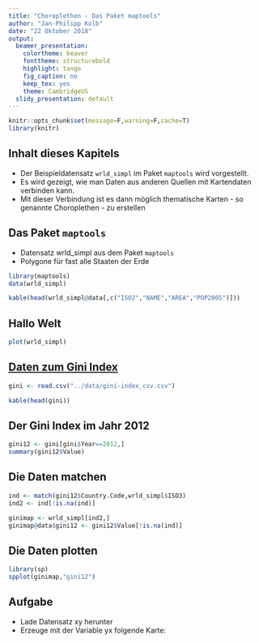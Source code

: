 ```yaml
---
title: "Choroplethen - Das Paket maptools"
author: "Jan-Philipp Kolb"
date: "22 Oktober 2018"
output:
  beamer_presentation:
    colortheme: beaver
    fonttheme: structurebold
    highlight: tango
    fig_caption: no
    keep_tex: yes
    theme: CambridgeUS
  slidy_presentation: default
---
```


```r
knitr::opts_chunk$set(message=F,warning=F,cache=T)
library(knitr)
```


## Inhalt dieses Kapitels

- Der Beispieldatensatz `wrld_simpl` im Paket `maptools` wird vorgestellt.
- Es wird gezeigt, wie man Daten aus anderen Quellen mit Kartendaten verbinden kann.
- Mit dieser Verbindung ist es dann möglich thematische Karten - so genannte Choroplethen - zu erstellen

## Das Paket `maptools`

- Datensatz wrld_simpl aus dem Paket `maptools`
- Polygone für fast alle Staaten der Erde

```r
library(maptools)
data(wrld_simpl)
```

```r
kable(head(wrld_simpl@data[,c("ISO2","NAME","AREA","POP2005")]))
```

## Hallo Welt

```r
plot(wrld_simpl)
```


## [Daten zum Gini Index](https://datahub.io/core/gini-index#data)

```r
gini <- read.csv("../data/gini-index_csv.csv")
```

```r
kable(head(gini))
```

## Der Gini Index im Jahr 2012

```r
gini12 <- gini[gini$Year==2012,]
summary(gini12$Value)
```

## Die Daten matchen

```r
ind <- match(gini12$Country.Code,wrld_simpl$ISO3)
ind2 <- ind[!is.na(ind)]
```

```r
ginimap <- wrld_simpl[ind2,]
ginimap@data$gini12 <- gini12$Value[!is.na(ind)]
```

## Die Daten plotten

```r
library(sp)
spplot(ginimap,"gini12")
```

## Aufgabe

- Lade Datensatz xy herunter
- Erzeuge mit der Variable yx folgende Karte: